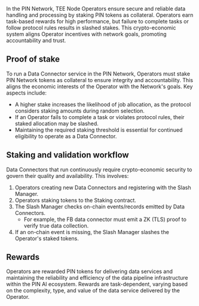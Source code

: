 In the PIN Network, TEE Node Operators ensure secure and reliable data handling and processing by staking PIN tokens as collateral. Operators earn task-based rewards for high performance, but failure to complete tasks or follow protocol rules results in slashed stakes. This crypto-economic system aligns Operator incentives with network goals, promoting accountability and trust.

## Proof of stake

To run a Data Connector service in the PIN Network, Operators must stake PIN Network tokens as collateral to ensure integrity and accountability. This aligns the economic interests of the Operator with the Network's goals. Key aspects include:

- A higher stake increases the likelihood of job allocation, as the protocol considers staking amounts during random selection.
- If an Operator fails to complete a task or violates protocol rules, their staked allocation may be slashed.
- Maintaining the required staking threshold is essential for continued eligibility to operate as a Data Connector.

## Staking and validation workflow

Data Connectors that run continuously require crypto-economic security to govern their quality and availability. This involves:

1. Operators creating new Data Connectors and registering with the Slash Manager.
2. Operators staking tokens to the Staking contract.
3. The Slash Manager checks on-chain events/records emitted by Data Connectors.
    - For example, the FB data connector must emit a ZK (TLS) proof to verify true data collection.
4. If an on-chain event is missing, the Slash Manager slashes the Operator's staked tokens.

## Rewards

Operators are rewarded PIN tokens for delivering data services and maintaining the reliability and efficiency of the data pipeline infrastructure within the PIN AI ecosystem. Rewards are task-dependent, varying based on the complexity, type, and value of the data service delivered by the Operator.